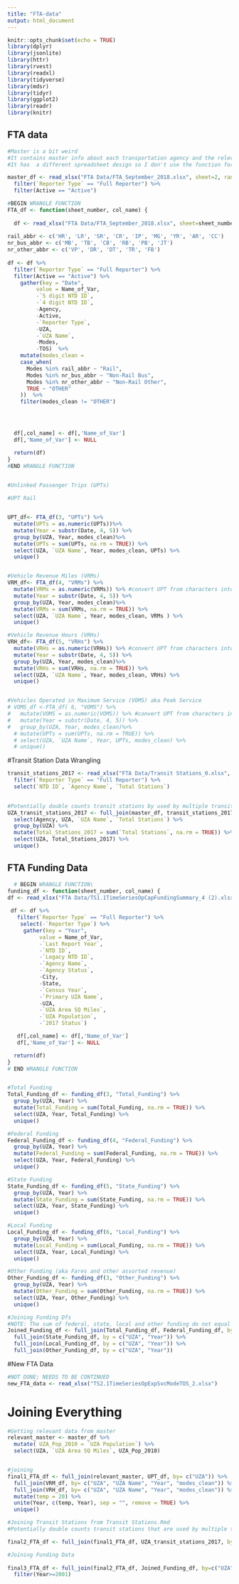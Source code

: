 ```yaml
---
title: "FTA-data"
output: html_document
---
```


```r
knitr::opts_chunk$set(echo = TRUE)
library(dplyr)
library(jsonlite)
library(httr)
library(rvest)
library(readxl)
library(tidyverse)
library(mdsr)   
library(tidyr)
library(ggplot2)
library(readr)
library(knitr)
```

## FTA data
```r

#Master is a bit weird
#It contains master info about each transportation agency and the relevant Urbanized Area (UZA)
#It has  a different spreadsheet design so I don't use the function for it

master_df <- read_xlsx("FTA Data/FTA_September_2018.xlsx", sheet=2, range="A1:Y2129", col_names=TRUE) %>% 
  filter(`Reporter Type` == "Full Reporter") %>% 
  filter(Active == "Active")

#BEGIN WRANGLE FUNCTION
FTA_df <- function(sheet_number, col_name) {
  
  df <- read_xlsx("FTA Data/FTA_September_2018.xlsx", sheet=sheet_number, range="A1:HB2129", col_names=TRUE) 
  
rail_abbr <- c('HR', 'LR', 'SR', 'CR', 'IP', 'MG', 'YR', 'AR', 'CC')
nr_bus_abbr <- c('MB', 'TB', 'CB', 'RB', 'PB', 'JT')
nr_other_abbr <- c('VP', 'DR', 'DT', 'TR', 'FB')
  
df <- df %>% 
  filter(`Reporter Type` == "Full Reporter") %>% 
  filter(Active == "Active") %>% 
    gather(key = "Date", 
         value = Name_of_Var, 
         -`5 digit NTD ID`, 
         -`4 digit NTD ID`, 
         -Agency, 
         -Active, 
         -`Reporter Type`, 
         -UZA, 
         -`UZA Name`, 
         -Modes, 
         -TOS)  %>% 
    mutate(modes_clean = 
    case_when(
      Modes %in% rail_abbr ~ "Rail",
      Modes %in% nr_bus_abbr ~ "Non-Rail Bus",
      Modes %in% nr_other_abbr ~ "Non-Rail Other",
      TRUE ~ "OTHER"
    ))  %>% 
    filter(modes_clean != "OTHER")




  df[,col_name] <- df[,'Name_of_Var']
  df[,'Name_of_Var'] <- NULL

  return(df)
}
#END WRANGLE FUNCTION

 
#Unlinked Passenger Trips (UPTs)

#UPT Rail


UPT_df<- FTA_df(3, "UPTs") %>% 
  mutate(UPTs = as.numeric(UPTs))%>% 
  mutate(Year = substr(Date, 4, 5)) %>% 
  group_by(UZA, Year, modes_clean)%>% 
  mutate(UPTs = sum(UPTs, na.rm = TRUE)) %>% 
  select(UZA, `UZA Name`, Year, modes_clean, UPTs) %>% 
  unique()


#Vehicle Revenue Miles (VRMs)
VRM_df<- FTA_df(4, "VRMs") %>%  
  mutate(VRMs = as.numeric(VRMs)) %>% #convert UPT from characters into doubles
  mutate(Year = substr(Date, 4, 5)) %>% 
  group_by(UZA, Year, modes_clean)%>% 
  mutate(VRMs = sum(VRMs, na.rm = TRUE)) %>% 
  select(UZA, `UZA Name`, Year, modes_clean, VRMs ) %>% 
  unique()

#Vehicle Revenue Hours (VRHs)
VRH_df<- FTA_df(5, "VRHs") %>% 
  mutate(VRHs = as.numeric(VRHs)) %>% #convert UPT from characters into doubles
  mutate(Year = substr(Date, 4, 5)) %>% 
  group_by(UZA, Year, modes_clean)%>% 
  mutate(VRHs = sum(VRHs, na.rm = TRUE)) %>% 
  select(UZA, `UZA Name`, Year, modes_clean, VRHs) %>% 
  unique()


#Vehicles Operated in Maximum Service (VOMS) aka Peak Service
# VOMS_df <-FTA_df( 6, "VOMS") %>%
#   mutate(VOMS = as.numeric(VOMS)) %>% #convert UPT from characters into doubles
#   mutate(Year = substr(Date, 4, 5)) %>%
#   group_by(UZA, Year, modes_clean)%>% 
  # mutate(UPTs = sum(UPTs, na.rm = TRUE)) %>% 
  # select(UZA, `UZA Name`, Year, UPTs, modes_clean) %>% 
  # unique()
```

#Transit Station Data Wrangling

```r

transit_stations_2017 <- read_xlsx("FTA Data/Transit Stations_0.xlsx", sheet=1, range="A1:L1100", col_names=TRUE) %>%
  filter(`Reporter Type` == "Full Reporter") %>% 
  select(`NTD ID`, `Agency Name`, `Total Stations`)
  

#Potentially double counts transit stations by used by multiple transit networks
UZA_transit_stations_2017 <- full_join(master_df, transit_stations_2017, by = c("5 digit NTD ID" = "NTD ID" )) %>% 
  select(Agency, UZA, `UZA Name`, `Total Stations`) %>% 
  group_by(UZA) %>% 
  mutate(Total_Stations_2017 = sum(`Total Stations`, na.rm = TRUE)) %>% 
  select(UZA, Total_Stations_2017) %>% 
  unique()
```

## FTA Funding Data

```r

  # BEGIN WRANGLE FUNCTION\
funding_df <- function(sheet_number, col_name) {
df <- read_xlsx("FTA Data/TS1.1TimeSeriesOpCapFundingSummary_4 (2).xlsx", sheet=sheet_number, range="A1:AO2943", col_names=TRUE)
  
 df <- df %>% 
   filter(`Reporter Type` == "Full Reporter") %>% 
    select(-`Reporter Type`) %>%
     gather(key = "Year",
          value = Name_of_Var,
          -`Last Report Year`,
          -`NTD ID`,
          -`Legacy NTD ID`,
          -`Agency Name`,
          -`Agency Status`,
          -City,
          -State,
          -`Census Year`,
          -`Primary UZA Name`,
          -UZA,
          -`UZA Area SQ Miles`,
          -`UZA Population`,
          -`2017 Status`)

   df[,col_name] <- df[,'Name_of_Var']
   df[,'Name_of_Var'] <- NULL

  return(df)
}
# END WRANGLE FUNCTION


#Total Funding
Total_Funding_df <- funding_df(3, "Total_Funding") %>% 
  group_by(UZA, Year) %>% 
  mutate(Total_Funding = sum(Total_Funding, na.rm = TRUE)) %>%  
  select(UZA, Year, Total_Funding) %>% 
  unique()

#Federal Funding
Federal_Funding_df <- funding_df(4, "Federal_Funding") %>% 
  group_by(UZA, Year) %>% 
  mutate(Federal_Funding = sum(Federal_Funding, na.rm = TRUE)) %>%  
  select(UZA, Year, Federal_Funding) %>% 
  unique()

#State Funding
State_Funding_df <- funding_df(5, "State_Funding") %>% 
  group_by(UZA, Year) %>% 
  mutate(State_Funding = sum(State_Funding, na.rm = TRUE)) %>%  
  select(UZA, Year, State_Funding) %>% 
  unique()

#Local Funding 
Local_Funding_df <- funding_df(6, "Local_Funding") %>% 
  group_by(UZA, Year) %>% 
  mutate(Local_Funding = sum(Local_Funding, na.rm = TRUE)) %>%  
  select(UZA, Year, Local_Funding) %>% 
  unique()

#Other Funding (aka Fares and other assorted revenue)
Other_Funding_df <- funding_df(3, "Other_Funding") %>% 
  group_by(UZA, Year) %>% 
  mutate(Other_Funding = sum(Other_Funding, na.rm = TRUE)) %>%  
  select(UZA, Year, Other_Funding) %>% 
  unique()

#Joining Funding Dfs
#NOTE: The sum of federal, state, local and other funding do not equal total funding. Something to note and potentially figure out at some point
Joined_Funding_df <- full_join(Total_Funding_df, Federal_Funding_df, by = c("UZA", "Year")) %>% 
  full_join(State_Funding_df, by = c("UZA", "Year")) %>% 
  full_join(Local_Funding_df, by = c("UZA", "Year")) %>% 
  full_join(Other_Funding_df, by = c("UZA", "Year")) 
```

#New FTA Data
```r

#NOT DONE; NEEDS TO BE CONTINUED
new_FTA_data <- read_xlsx("TS2.1TimeSeriesOpExpSvcModeTOS_2.xlsx")

```


# Joining Everything 

```r
#Getting relevant data from master
relevant_master <- master_df %>%
  mutate( UZA_Pop_2010 = `UZA Population`) %>% 
  select(UZA, `UZA Area SQ Miles`, UZA_Pop_2010)


#joining
final1_FTA_df <- full_join(relevant_master, UPT_df, by= c("UZA")) %>% 
  full_join(VRM_df, by= c("UZA", "UZA Name", "Year", "modes_clean")) %>% 
  full_join(VRH_df, by= c("UZA", "UZA Name", "Year", "modes_clean")) %>% 
  mutate(temp = 20) %>% 
  unite(Year, c(temp, Year), sep = "", remove = TRUE) %>% 
  unique()

#Joining Transit Stations from Transit Stations.Rmd
#Potentially double counts transit stations that are used by multiple transit networks

final2_FTA_df <- full_join(final1_FTA_df, UZA_transit_stations_2017, by= "UZA")

#Joining Funding Data
 
final3_FTA_df <- full_join(final2_FTA_df, Joined_Funding_df, by=c("UZA", "Year")) %>%  
  filter(Year>=2001)
```


